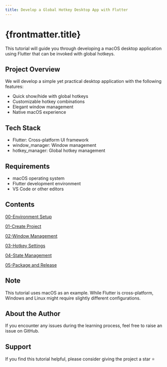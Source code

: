 ```yaml
---
title: Develop a Global Hotkey Desktop App with Flutter
---
```


# {frontmatter.title}

This tutorial will guide you through developing a macOS desktop application using Flutter that can be invoked with global hotkeys.

## Project Overview

We will develop a simple yet practical desktop application with the following features:

- Quick show/hide with global hotkeys
- Customizable hotkey combinations
- Elegant window management
- Native macOS experience

## Tech Stack

- Flutter: Cross-platform UI framework
- window_manager: Window management
- hotkey_manager: Global hotkey management

## Requirements

- macOS operating system
- Flutter development environment
- VS Code or other editors

## Contents

[00-Environment Setup](./00-Environment_Setup.md)

[01-Create Project](./01-Create_Project.md)

[02-Window Management](./02-Window_Management.md)

[03-Hotkey Settings](./03-Hotkey_Settings.md)

[04-State Management](./04-State_Management.md)

[05-Package and Release](./05-Package_and_Release.md)

## Note

This tutorial uses macOS as an example. While Flutter is cross-platform, Windows and Linux might require slightly different configurations.

## About the Author

If you encounter any issues during the learning process, feel free to raise an issue on GitHub.

## Support

If you find this tutorial helpful, please consider giving the project a star ⭐️
